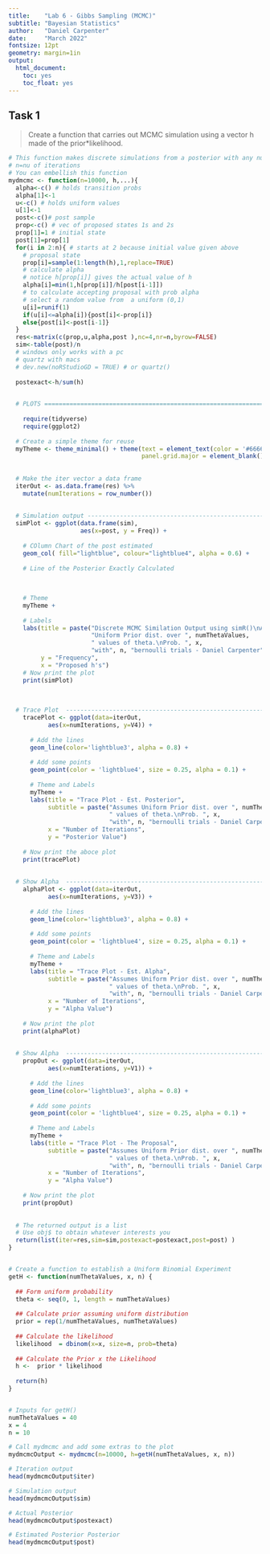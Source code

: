 ```yaml
---
title:    "Lab 6 - Gibbs Sampling (MCMC)"
subtitle: "Bayesian Statistics"
author:   "Daniel Carpenter"
date:     "March 2022"
fontsize: 12pt
geometry: margin=1in
output:
  html_document:
    toc: yes
    toc_float: yes
---
```


## Task 1
> Create a function that carries out MCMC simulation using a vector h made of the prior*likelihood.

```r
# This function makes discrete simulations from a posterior with any number of h values
# n=nu of iterations
# You can embellish this function
mydmcmc <- function(n=10000, h,...){
  alpha<-c() # holds transition probs
  alpha[1]<-1
  u<-c() # holds uniform values
  u[1]<-1
  post<-c()# post sample
  prop<-c() # vec of proposed states 1s and 2s
  prop[1]=1 # initial state
  post[1]=prop[1]
  for(i in 2:n){ # starts at 2 because initial value given above
    # proposal state 
    prop[i]=sample(1:length(h),1,replace=TRUE)
    # calculate alpha
    # notice h[prop[i]] gives the actual value of h
    alpha[i]=min(1,h[prop[i]]/h[post[i-1]])
    # to calculate accepting proposal with prob alpha
    # select a random value from  a uniform (0,1)
    u[i]=runif(1)
    if(u[i]<=alpha[i]){post[i]<-prop[i]}
    else{post[i]<-post[i-1]}
  }
  res<-matrix(c(prop,u,alpha,post ),nc=4,nr=n,byrow=FALSE)
  sim<-table(post)/n
  # windows only works with a pc
  # quartz with macs
  # dev.new(noRStudioGD = TRUE) # or quartz() 
  
  postexact<-h/sum(h)

  
  # PLOTS ======================================================================
  
    require(tidyverse)
    require(ggplot2)
  
  # Create a simple theme for reuse
  myTheme <- theme_minimal() + theme(text = element_text(color = '#666666'),
                                     panel.grid.major = element_blank())
  
  
  # Make the iter vector a data frame
  iterOut <- as.data.frame(res) %>% 
    mutate(numIterations = row_number()) 
  
    
  # Simulation output ------------------------------------------------------
  simPlot <- ggplot(data.frame(sim), 
                    aes(x=post, y = Freq)) + 
    
    # COlumn Chart of the post estimated
    geom_col( fill="lightblue", colour="lightblue4", alpha = 0.6) +
    
    # Line of the Posterior Exactly Calculated
    
    
    
    # Theme
    myTheme + 
    
    # Labels
    labs(title = paste("Discrete MCMC Similation Output using simR()\nAssumes",
                       "Uniform Prior dist. over ", numThetaValues, 
                       " values of theta.\nProb. ", x, 
                       "with", n, "bernoulli trials - Daniel Carpenter"),
         y = "Frequency",
         x = "Proposed h's")
    # Now print the plot
    print(simPlot)
    
    
  
  # Trace Plot  ------------------------------------------------------------
    tracePlot <- ggplot(data=iterOut,
           aes(x=numIterations, y=V4)) +
      
      # Add the lines
      geom_line(color='lightblue3', alpha = 0.8) +
      
      # Add some points
      geom_point(color = 'lightblue4', size = 0.25, alpha = 0.1) + 
      
      # Theme and Labels
      myTheme +
      labs(title = "Trace Plot - Est. Posterior",
           subtitle = paste("Assumes Uniform Prior dist. over ", numThetaValues, 
                            " values of theta.\nProb. ", x, 
                            "with", n, "bernoulli trials - Daniel Carpenter"),
           x = "Number of Iterations",
           y = "Posterior Value")
    
    # Now print the aboce plot
    print(tracePlot)
    
    
  # Show Alpha  -------------------------------------------------------------
    alphaPlot <- ggplot(data=iterOut,
           aes(x=numIterations, y=V3)) +
      
      # Add the lines
      geom_line(color='lightblue3', alpha = 0.8) +
      
      # Add some points
      geom_point(color = 'lightblue4', size = 0.25, alpha = 0.1) + 
      
      # Theme and Labels
      myTheme +
      labs(title = "Trace Plot - Est. Alpha",
           subtitle = paste("Assumes Uniform Prior dist. over ", numThetaValues, 
                            " values of theta.\nProb. ", x, 
                            "with", n, "bernoulli trials - Daniel Carpenter"),
           x = "Number of Iterations",
           y = "Alpha Value")
    
    # Now print the plot
    print(alphaPlot)
    
    
  # Show Alpha  -------------------------------------------------------------
    propOut <- ggplot(data=iterOut,
           aes(x=numIterations, y=V1)) +
      
      # Add the lines
      geom_line(color='lightblue3', alpha = 0.8) +
      
      # Add some points
      geom_point(color = 'lightblue4', size = 0.25, alpha = 0.1) + 
      
      # Theme and Labels
      myTheme +
      labs(title = "Trace Plot - The Proposal",
           subtitle = paste("Assumes Uniform Prior dist. over ", numThetaValues, 
                            " values of theta.\nProb. ", x, 
                            "with", n, "bernoulli trials - Daniel Carpenter"),
           x = "Number of Iterations",
           y = "Alpha Value")
    
    # Now print the plot
    print(propOut)
    
    
  # The returned output is a list 
  # Use obj$ to obtain whatever interests you
  return(list(iter=res,sim=sim,postexact=postexact,post=post) )
}


# Create a function to establish a Uniform Binomial Experiment
getH <- function(numThetaValues, x, n) {
  
  ## Form uniform probability
  theta <- seq(0, 1, length = numThetaValues)
  
  ## Calculate prior assuming uniform distribution
  prior = rep(1/numThetaValues, numThetaValues)
  
  ## Calculate the likelihood
  likelihood  = dbinom(x=x, size=n, prob=theta)
  
  ## Calculate the Prior x the Likelihood
  h <-  prior * likelihood
  
  return(h)
}


# Inputs for getH()
numThetaValues = 40
x = 4
n = 10

# Call mydmcmc and add some extras to the plot
mydmcmcOutput <- mydmcmc(n=10000, h=getH(numThetaValues, x, n))

# Iteration output
head(mydmcmcOutput$iter)

# Simulation output
head(mydmcmcOutput$sim) 

# Actual Posterior
head(mydmcmcOutput$postexact) 

# Estimated Posterior Posterior
head(mydmcmcOutput$post) 
```